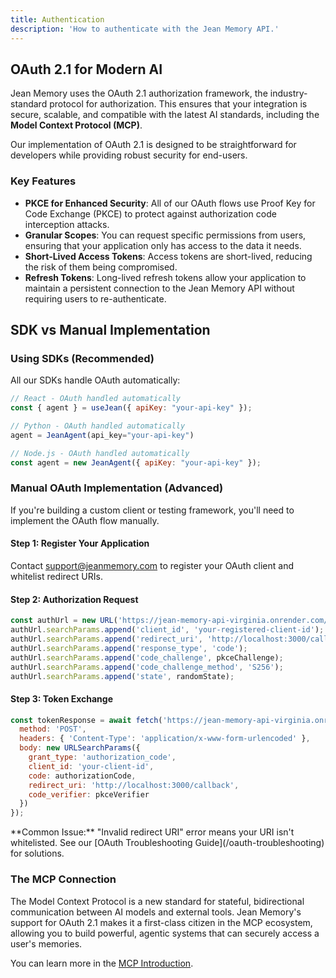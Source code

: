 ```yaml
---
title: Authentication
description: 'How to authenticate with the Jean Memory API.'
---
```


## OAuth 2.1 for Modern AI

Jean Memory uses the OAuth 2.1 authorization framework, the industry-standard protocol for authorization. This ensures that your integration is secure, scalable, and compatible with the latest AI standards, including the **Model Context Protocol (MCP)**.

Our implementation of OAuth 2.1 is designed to be straightforward for developers while providing robust security for end-users.

### Key Features

- **PKCE for Enhanced Security**: All of our OAuth flows use Proof Key for Code Exchange (PKCE) to protect against authorization code interception attacks.
- **Granular Scopes**: You can request specific permissions from users, ensuring that your application only has access to the data it needs.
- **Short-Lived Access Tokens**: Access tokens are short-lived, reducing the risk of them being compromised.
- **Refresh Tokens**: Long-lived refresh tokens allow your application to maintain a persistent connection to the Jean Memory API without requiring users to re-authenticate.

## SDK vs Manual Implementation

### Using SDKs (Recommended)
All our SDKs handle OAuth automatically:

```javascript
// React - OAuth handled automatically
const { agent } = useJean({ apiKey: "your-api-key" });

// Python - OAuth handled automatically  
agent = JeanAgent(api_key="your-api-key")

// Node.js - OAuth handled automatically
const agent = new JeanAgent({ apiKey: "your-api-key" });
```

### Manual OAuth Implementation (Advanced)

If you're building a custom client or testing framework, you'll need to implement the OAuth flow manually.

#### Step 1: Register Your Application
Contact support@jeanmemory.com to register your OAuth client and whitelist redirect URIs.

#### Step 2: Authorization Request
```javascript
const authUrl = new URL('https://jean-memory-api-virginia.onrender.com/oauth/authorize');
authUrl.searchParams.append('client_id', 'your-registered-client-id');
authUrl.searchParams.append('redirect_uri', 'http://localhost:3000/callback'); // Must be whitelisted
authUrl.searchParams.append('response_type', 'code');
authUrl.searchParams.append('code_challenge', pkceChallenge);
authUrl.searchParams.append('code_challenge_method', 'S256');
authUrl.searchParams.append('state', randomState);
```

#### Step 3: Token Exchange
```javascript
const tokenResponse = await fetch('https://jean-memory-api-virginia.onrender.com/oauth/token', {
  method: 'POST',
  headers: { 'Content-Type': 'application/x-www-form-urlencoded' },
  body: new URLSearchParams({
    grant_type: 'authorization_code',
    client_id: 'your-client-id',
    code: authorizationCode,
    redirect_uri: 'http://localhost:3000/callback',
    code_verifier: pkceVerifier
  })
});
```

<Warning>
**Common Issue:** "Invalid redirect URI" error means your URI isn't whitelisted. See our [OAuth Troubleshooting Guide](/oauth-troubleshooting) for solutions.
</Warning>

### The MCP Connection

The Model Context Protocol is a new standard for stateful, bidirectional communication between AI models and external tools. Jean Memory's support for OAuth 2.1 makes it a first-class citizen in the MCP ecosystem, allowing you to build powerful, agentic systems that can securely access a user's memories.

You can learn more in the [MCP Introduction](/mcp/introduction).
